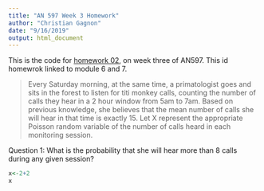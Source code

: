 ```yaml
---
title: "AN 597 Week 3 Homework"
author: "Christian Gagnon"
date: "9/16/2019"
output: html_document
---
```


This is the code for [homework 02](https://fuzzyatelin.github.io/bioanth-stats/homework-02.html), on week three of AN597. This id homewrok linked to module 6 and 7.

>Every Saturday morning, at the same time, a primatologist goes and sits in the forest to listen for titi monkey calls, counting the number of calls they hear in a 2 hour window from 5am to 7am. Based on previous knowledge, she believes that the mean number of calls she will hear in that time is exactly 15. Let X represent the appropriate Poisson random variable of the number of calls heard in each monitoring session.

Question 1: What is the probability that she will hear more than 8 calls during any given session?


```r
x<-2+2
x
```

